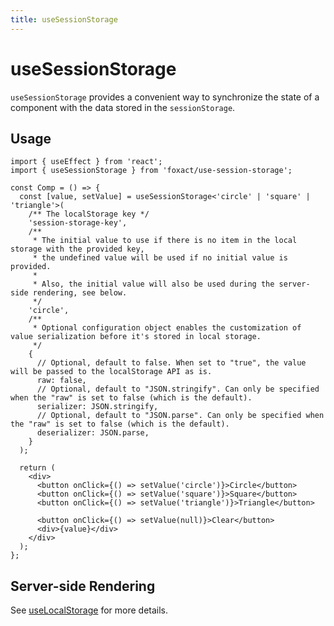 ```yaml
---
title: useSessionStorage
---
```


# useSessionStorage


<ExportMetaInfo />

`useSessionStorage` provides a convenient way to synchronize the state of a component with the data stored in the `sessionStorage`.

## Usage

```tsx copy
import { useEffect } from 'react';
import { useSessionStorage } from 'foxact/use-session-storage';

const Comp = () => {
  const [value, setValue] = useSessionStorage<'circle' | 'square' | 'triangle'>(
    /** The localStorage key */
    'session-storage-key',
    /**
     * The initial value to use if there is no item in the local storage with the provided key,
     * the undefined value will be used if no initial value is provided.
     *
     * Also, the initial value will also be used during the server-side rendering, see below.
     */
    'circle',
    /**
     * Optional configuration object enables the customization of value serialization before it's stored in local storage.
     */
    {
      // Optional, default to false. When set to "true", the value will be passed to the localStorage API as is.
      raw: false,
      // Optional, default to "JSON.stringify". Can only be specified when the "raw" is set to false (which is the default).
      serializer: JSON.stringify,
      // Optional, default to "JSON.parse". Can only be specified when the "raw" is set to false (which is the default).
      deserializer: JSON.parse,
    }
  );

  return (
    <div>
      <button onClick={() => setValue('circle')}>Circle</button>
      <button onClick={() => setValue('square')}>Square</button>
      <button onClick={() => setValue('triangle')}>Triangle</button>

      <button onClick={() => setValue(null)}>Clear</button>
      <div>{value}</div>
    </div>
  );
};
```

## Server-side Rendering

See [useLocalStorage](/use-local-storage#server-side-rendering) for more details.
